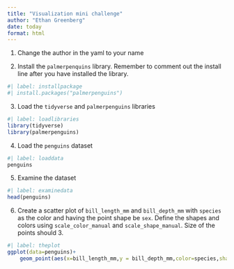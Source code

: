 ```yaml
---
title: "Visualization mini challenge"
author: "Ethan Greenberg"
date: today
format: html
---
```


1.  Change the author in the yaml to your name

2.  Install the `palmerpenquins` library. Remember to comment out the install line after you have installed the library.



```r
#| label: installpackage 
#| install.packages("palmerpenguins")


```

3.  Load the `tidyverse` and `palmerpenguins` libraries

```r
#| label: loadlibraries
library(tidyverse)
library(palmerpenguins)

```

4.  Load the `penguins` dataset

```r
#| label: loaddata
penguins

```

5.  Examine the dataset

```r
#| label: examinedata
head(penguins)

```

6.  Create a scatter plot of `bill_length_mm` and `bill_depth_mm` with `species` as the color and having the point shape be `sex`. Define the shapes and colors using `scale_color_manual` and `scale_shape_manual`. Size of the points should 3.

```r
#| label: theplot
ggplot(data=penguins)+
    geom_point(aes(x=bill_length_mm,y = bill_depth_mm,color=species,shape=sex),size=3)

```
